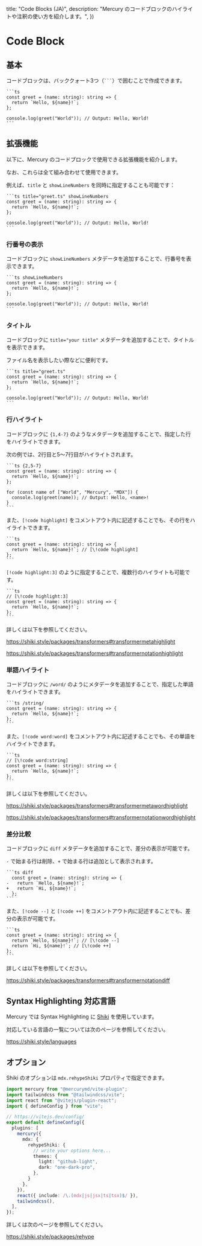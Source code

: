 
  title: "Code Blocks (JA)",
  description: "Mercury のコードブロックのハイライトや注釈の使い方を紹介します。",
})

# Code Block

## 基本

コードブロックは、バッククォート3つ（```` ``` ````）で囲むことで作成できます。

````mdx
```ts
const greet = (name: string): string => {
  return `Hello, ${name}!`;
};

console.log(greet("World")); // Output: Hello, World!
```
````

## 拡張機能

以下に、Mercury のコードブロックで使用できる拡張機能を紹介します。

なお、これらは全て組み合わせて使用できます。

例えば、`title` と `showLineNumbers` を同時に指定することも可能です：

````mdx
```ts title="greet.ts" showLineNumbers
const greet = (name: string): string => {
  return `Hello, ${name}!`;
};

console.log(greet("World")); // Output: Hello, World!
```
````

### 行番号の表示

コードブロックに `showLineNumbers` メタデータを追加することで、行番号を表示できます。

````mdx
```ts showLineNumbers
const greet = (name: string): string => {
  return `Hello, ${name}!`;
};

console.log(greet("World")); // Output: Hello, World!
```
````

### タイトル

コードブロックに `title="your title"` メタデータを追加することで、タイトルを表示できます。

ファイル名を表示したい際などに便利です。

````mdx
```ts title="greet.ts"
const greet = (name: string): string => {
  return `Hello, ${name}!`;
};

console.log(greet("World")); // Output: Hello, World!
```
````

### 行ハイライト

コードブロックに `{1,4-7}` のようなメタデータを追加することで、指定した行をハイライトできます。

次の例では、2行目と5〜7行目がハイライトされます。

````mdx
```ts {2,5-7}
const greet = (name: string): string => {
  return `Hello, ${name}!`;
};

for (const name of ["World", "Mercury", "MDX"]) {
  console.log(greet(name)); // Output: Hello, <name>!
}
```
````

また、`[!code highlight]` をコメントアウト内に記述することでも、その行をハイライトできます。

````mdx
```ts
const greet = (name: string): string => {
  return `Hello, ${name}!`; // [\!code highlight]
};
```
````

`[!code highlight:3]` のように指定することで、複数行のハイライトも可能です。

````mdx
```ts
// [\!code highlight:3]
const greet = (name: string): string => {
  return `Hello, ${name}!`;
};
```
````

詳しくは以下を参照してください。

https://shiki.style/packages/transformers#transformermetahighlight

https://shiki.style/packages/transformers#transformernotationhighlight

### 単語ハイライト

コードブロックに `/word/` のようにメタデータを追加することで、指定した単語をハイライトできます。

````mdx
```ts /string/
const greet = (name: string): string => {
  return `Hello, ${name}!`;
};
```
````

また、`[!code word:word]` をコメントアウト内に記述することでも、その単語をハイライトできます。

````mdx
```ts
// [\!code word:string]
const greet = (name: string): string => {
  return `Hello, ${name}!`;
};
```
````

詳しくは以下を参照してください。

https://shiki.style/packages/transformers#transformermetawordhighlight

https://shiki.style/packages/transformers#transformernotationwordhighlight

### 差分比較

コードブロックに `diff` メタデータを追加することで、差分の表示が可能です。

`-` で始まる行は削除、`+` で始まる行は追加として表示されます。

````mdx
```ts diff
  const greet = (name: string): string => {
-   return `Hello, ${name}!`;
+   return `Hi, ${name}!`;
  };
```
````

また、`[!code --]` と `[!code ++]` をコメントアウト内に記述することでも、差分の表示が可能です。

````mdx
```ts
const greet = (name: string): string => {
  return `Hello, ${name}!`; // [\!code --]
  return `Hi, ${name}!`; // [\!code ++]
};
```
````

詳しくは以下を参照してください。

https://shiki.style/packages/transformers#transformernotationdiff

## Syntax Highlighting 対応言語

Mercury では Syntax Highlighting に [Shiki](https://shiki.style/) を使用しています。

対応している言語の一覧については次のページを参照してください。

https://shiki.style/languages

## オプション

Shiki のオプションは `mdx.rehypeShiki` プロパティで指定できます。

```ts title="vite.config.ts" {11-17}
import mercury from "@mercurymd/vite-plugin";
import tailwindcss from "@tailwindcss/vite";
import react from "@vitejs/plugin-react";
import { defineConfig } from "vite";

// https://vitejs.dev/config/
export default defineConfig({
  plugins: [
    mercury({
      mdx: {
        rehypeShiki: {
          // write your options here...
          themes: {
            light: "github-light",
            dark: "one-dark-pro",
          },
        }
      },
    }),
    react({ include: /\.(mdx|js|jsx|ts|tsx)$/ }),
    tailwindcss(),
  ],
});
```

詳しくは次のページを参照してください。

https://shiki.style/packages/rehype
